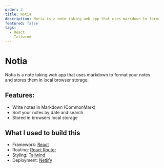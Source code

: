 ```yaml
---
order: 3
title: Notia
description: Notia is a note taking web app that uses markdown to format your notes made with React.
featured: false
tags:
  - React
  - Tailwind
---
```


# Notia

Notia is a note taking web app that uses markdown to format your notes and stores them in local browser storage.

## Features:

- Write notes in Markdown (CommonMark)
- Sort your notes by date and search
- Stored in browsers local storage

## What I used to build this

- Framework: [React](https://react.dev/)
- Routing: [React Router](https://reactrouter.com/)
- Styling: [Tailwind](https://tailwindcss.com/)
- Deployment: [Netlify](https://www.netlify.com/)
